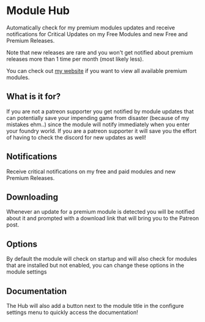 
# Module Hub

Automatically check for my premium modules updates and receive
notifications for Critical Updates on my Free Modules and new Free and
Premium Releases.

Note that new releases are rare and you won't get notified about premium
releases more than 1 time per month (most likely less).

You can check out [my website](https://theripper93.com/) if you want to view all available premium modules.

## What is it for?

<ImageButBetter
  src='/public/images/Module-Hub/Phnotif.png'
  alt='The Module Hub allerting you of a critical update'
  width={2000}
  height={2000}
  className={styles.wikiimage}
/>
If you are not a patreon supporter you get notified by module updates that can potentially
save your impending game from disaster (because of my mistakes ehm..) since the module
will notify immediately when you enter your foundry world. If you are a patreon supporter
it will save you the effort of having to check the discord for new updates as well\!

## Notifications

Receive critical notifications on my free and paid modules and new
Premium Releases.

## Downloading

<ImageButBetter
  src='/public/images/Module-Hub/Phsettings.png'
  alt='The Module Hub Settings'
  width={2000}
  height={2000}
  className={styles.wikiimage}
/>

Whenever an update for a premium module is detected you will be notified
about it and prompted with a download link that will bring you to the
Patreon post.

## Options

By default the module will check on startup and will also check for
modules that are installed but not enabled, you can change these options
in the module settings

## Documentation

<ImageButBetter
  src='/public/images/Module-Hub/Hubdocs.png'
  alt='Documentation Button'
  width={2000}
  height={2000}
  className={styles.wikiimagesmall}
/>

The Hub will also add a button next to the module title in the configure
settings menu to quickly access the documentation\!
